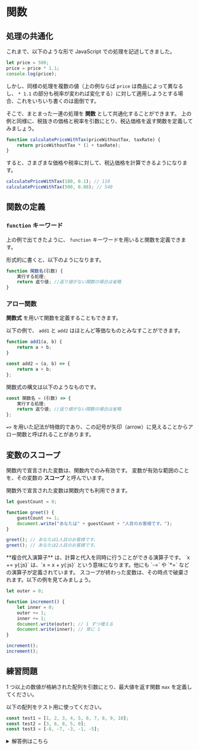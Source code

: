 
# 関数

## 処理の共通化

これまで、以下のような形で JavaScript での処理を記述してきました。

```js
let price = 500;
price = price * 1.1;
console.log(price);
```

しかし、同様の処理を複数の値（上の例ならば `price` は商品によって異なるし、
`* 1.1` の部分も税率が変われば変化する）に対して適用しようとする場合、これをいちいち書くのは面倒です。

そこで、まとまった一連の処理を **関数** として共通化することができます。
上の例と同様に、税抜きの価格と税率を引数にとり、税込価格を返す関数を定義してみましょう。

```js
function calculatePriceWithTax(priceWithoutTax, taxRate) {
    return priceWithoutTax * (1 + taxRate);
}
```

すると、さまざまな価格や税率に対して、税込価格を計算できるようになります。

```js
calculatePriceWithTax(100, 0.1); // 110
calculatePriceWithTax(500, 0.08); // 540
```

## 関数の定義

### `function` キーワード

上の例で出てきたように、 `function` キーワードを用いると関数を定義できます。

形式的に書くと、以下のようになります。

```js
function 関数名(引数) {
    実行する処理;
    return 返り値; //返り値がない関数の場合は省略
}
```

### アロー関数

**関数式** を用いて関数を定義することもできます。

以下の例で、 `add1` と `add2` はほとんど等価なものとみなすことができます。

```js
function add1(a, b) {
    return a + b;
}

const add2 = (a, b) => {
    return a + b;
};
```

関数式の構文は以下のようなものです。

```js
const 関数名 = (引数) => {
    実行する処理;
    return 返り値; //返り値がない関数の場合は省略
};
```

`=>` を用いた記法が特徴的であり、この記号が矢印（arrow）に見えることからアロー関数と呼ばれることがあります。

## 変数のスコープ

関数内で宣言された変数は、関数内でのみ有効です。 変数が有効な範囲のことを、その変数の **スコープ** と呼んでいます。

関数外で宣言された変数は関数内でも利用できます。

```js
let guestCount = 0;

function greet() {
    guestCount += 1;
    document.write("あなたは" + guestCount + "人目のお客様です。");
}

greet(); // あなたは1人目のお客様です。
greet(); // あなたは2人目のお客様です。
```

<Callout>
    **複合代入演算子** は、計算と代入を同時に行うことができる演算子です。
    `x += y{:js}` は、`x = x + y{:js}` という意味になります。他にも `-=` や `*=` などの演算子が定義されています。
</Callout>

<Callout type="info">
    スコープが終わった変数は、その時点で破棄されます。以下の例を見てみましょう。
</Callout>

```js
let outer = 0;

function increment() {
    let inner = 0;
    outer += 1;
    inner += 1;
    document.write(outer); // 1 ずつ増える
    document.write(inner); // 常に 1
}

increment();
increment();
```

## 練習問題

1 つ以上の数値が格納された配列を引数にとり、最大値を返す関数 `max` を定義してください。

<Callout type="info">以下の配列をテスト用に使ってください。</Callout>

```js
const test1 = [1, 2, 3, 4, 5, 6, 7, 8, 9, 10];
const test2 = [3, 6, 8, 5, 0];
const test3 = [-8, -7, -3, -1, -5];
```

<details>
    <summary>解答例はこちら</summary>

    解答例

    ```js
    function max(array) {
        let maxNumber = array[0];
        for (const number of array) {
            if (maxNumber < number) {
                maxNumber = number;
            }
        }
        return maxNumber;
    }
    ```

    <Callout type="info">
        変数には **最後に代入した値しか保持されない** ことに注意しましょう。
    </Callout>

</details>
